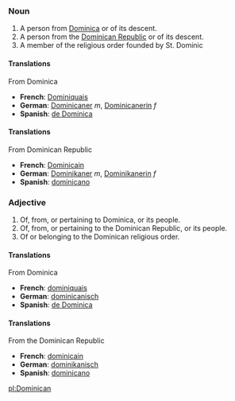 ===Noun===
#A person from [[Dominica]] or of its descent.
#A person from the [[Dominican Republic]] or of its descent.
#A member of the religious order founded by St. Dominic

====Translations====
From Dominica
*'''French''': [[Dominiquais]]
*'''German''': [[Dominicaner]] ''m'', [[Dominicanerin]] ''f''
*'''Spanish''': [[de Dominica]]

====Translations====
From Dominican Republic
*'''French''': [[Dominicain]]
*'''German''': [[Dominikaner]] ''m'', [[Dominikanerin]] ''f''
*'''Spanish''': [[dominicano]]

===Adjective===
#Of, from, or pertaining to Dominica, or its people.
#Of, from, or pertaining to the Dominican Republic, or its people.
#Of or belonging to the Dominican religious order.

====Translations====
From Dominica
*'''French''': [[dominiquais]]
*'''German''': [[dominicanisch]]
*'''Spanish''': [[de Dominica]]

====Translations====
From the Dominican Republic
*'''French''': [[dominicain]]
*'''German''': [[dominikanisch]]
*'''Spanish''': [[dominicano]]

[[pl:Dominican]]